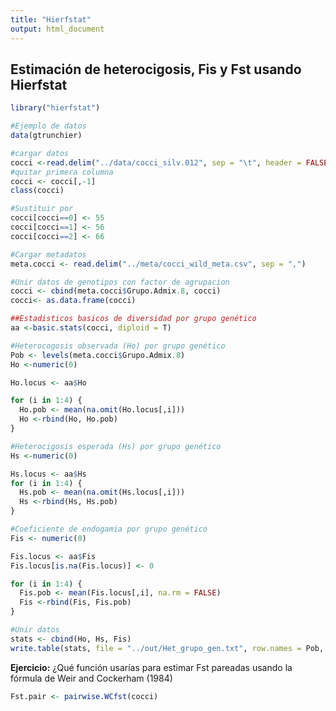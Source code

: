```yaml
---
title: "Hierfstat"
output: html_document
---
```


## Estimación de heterocigosis, Fis y Fst usando Hierfstat

```r

library("hierfstat")

#Ejemplo de datos
data(gtrunchier)

#cargar datos
cocci <-read.delim("../data/cocci_silv.012", sep = "\t", header = FALSE, na.strings = -1)
#quitar primera columna
cocci <- cocci[,-1]
class(cocci)

#Sustituir por 
cocci[cocci==0] <- 55
cocci[cocci==1] <- 56
cocci[cocci==2] <- 66

#Cargar metadatos
meta.cocci <- read.delim("../meta/cocci_wild_meta.csv", sep = ",")

#Unir datos de genotipos con factor de agrupacion
cocci <- cbind(meta.cocci$Grupo.Admix.8, cocci)
cocci<- as.data.frame(cocci)

##Estadisticos basicos de diversidad por grupo genético
aa <-basic.stats(cocci, diploid = T)

#Heterocogosis observada (Ho) por grupo genético
Pob <- levels(meta.cocci$Grupo.Admix.8)
Ho <-numeric(0)

Ho.locus <- aa$Ho

for (i in 1:4) {
  Ho.pob <- mean(na.omit(Ho.locus[,i]))
  Ho <-rbind(Ho, Ho.pob)
}

#Heterocigosis esperada (Hs) por grupo genético
Hs <-numeric(0)

Hs.locus <- aa$Hs
for (i in 1:4) {
  Hs.pob <- mean(na.omit(Hs.locus[,i]))
  Hs <-rbind(Hs, Hs.pob)
}

#Coeficiente de endogamia por grupo genético 
Fis <- numeric(0)

Fis.locus <- aa$Fis
Fis.locus[is.na(Fis.locus)] <- 0

for (i in 1:4) {
  Fis.pob <- mean(Fis.locus[,i], na.rm = FALSE)
  Fis <-rbind(Fis, Fis.pob)
}

#Unir datos
stats <- cbind(Ho, Hs, Fis)
write.table(stats, file = "../out/Het_grupo_gen.txt", row.names = Pob, col.names = c("Ho", "He", "Fis"))

```

**Ejercicio:** ¿Qué función usarías para estimar Fst pareadas usando la fórmula de Weir and Cockerham (1984)

```r
Fst.pair <- pairwise.WCfst(cocci)

```

